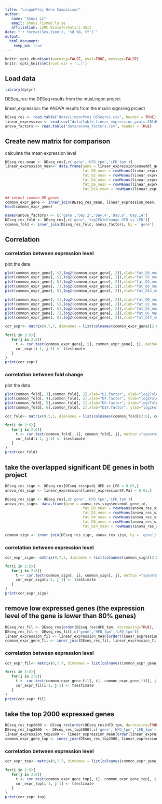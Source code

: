```yaml
---
title: "LingonProj Gene Comparison"
author:
   name: "Shuyi Li"
   email: shuyi.li@med.lu.se
   affiliation: LUDC Bioinformatics Unit
date: "`r format(Sys.time(), '%d %B, %Y')`"
output:
  html_document:
    keep_md: true
---
```


```r
knitr::opts_chunk$set(warning=FALSE, eval=TRUE, message=FALSE)
knitr::opts_knit$set(root.dir = '../')
```

## Load data
```r
library(dplyr)
```

DESeq_res: the DESeq results from the musLingon project

linear_expression: the ANOVA results from the insulin signaling project

```r
DEseq_res <- read.table("data/LingonProj_DESeqres.csv", header = TRUE)
linear_expression <- read.csv("data/table_linear_expression_pvals.20140702.csv",header = TRUE)
anova_factors <- read.table("data/anova_factors.csv", header = TRUE)
```

## Create new matrix for comparison

calculate the mean expression level

```r
DEseq_res_mean <- DEseq_res[,c('gene','HFD_tpm','LFD_tpm')]
linear_expression_mean<- data.frame(gene = linear_expression$ensembl_gene_id, 
                                    fat_D0_mean = rowMeans(linear_expression[, c(11:14)]),
                                    fat_D2_mean = rowMeans(linear_expression[, c(15:18)]),
                                    fat_D4_mean = rowMeans(linear_expression[, c(19:22)]),
                                    fat_D6_mean = rowMeans(linear_expression[, c(23:26)]),
                                    fat_D14_mean = rowMeans(linear_expression[, c(27:30)]))

## select common DE genes
common_expr_gene <- inner_join(DEseq_res_mean, linear_expression_mean, by = 'gene')
head(common_expr_gene)

names(anova_factors) <- c('gene','Day.2','Day.4','Day.6','Day.14')
DEseq_res_fold <- DEseq_res[,c('gene','log2FoldChange_HFD_vs_LFD')]
common_fold <- inner_join(DEseq_res_fold, anova_factors, by = 'gene')
```

## Correlation

### correlation between expression level

plot the data

```r
plot(common_expr_gene[, 4],log2(common_expr_gene[, 2]),xlab="fat_D0_mean", ylab="HFD_tpm")
plot(common_expr_gene[, 5],log2(common_expr_gene[, 2]),xlab="fat_D2_mean", ylab="HFD_tpm")
plot(common_expr_gene[, 6],log2(common_expr_gene[, 2]),xlab="fat_D4_mean", ylab="HFD_tpm")
plot(common_expr_gene[, 7],log2(common_expr_gene[, 2]),xlab="fat_D6_mean", ylab="HFD_tpm")
plot(common_expr_gene[, 8],log2(common_expr_gene[, 2]),xlab="fat_D14_mean", ylab="HFD_tpm")

plot(common_expr_gene[, 4],log2(common_expr_gene[, 2]),xlab="fat_D0_mean", ylab="LFD_tpm")
plot(common_expr_gene[, 5],log2(common_expr_gene[, 2]),xlab="fat_D2_mean", ylab="LFD_tpm")
plot(common_expr_gene[, 6],log2(common_expr_gene[, 2]),xlab="fat_D4_mean", ylab="LFD_tpm")
plot(common_expr_gene[, 7],log2(common_expr_gene[, 2]),xlab="fat_D6_mean", ylab="LFD_tpm")
plot(common_expr_gene[, 8],log2(common_expr_gene[, 2]),xlab="fat_D14_mean", ylab="LFD_tpm")

```


```r
cor_expr<- matrix(0,7,7, dimnames = list(colnames(common_expr_gene)[2:8], colnames(common_expr_gene)[2:8]))

for(i in 2:8){
   for(j in 2:8){
     t <- cor.test(common_expr_gene[, i], common_expr_gene[, j], method ="spearman", exact = FALSE)
     cor_expr[i-1, j-1] <- t$estimate
   }
}
print(cor_expr)
```

### correlation between fold change

plot the data

```r
plot(common_fold[, 3],common_fold[, 2],xlab="D2.factor", ylab="log2FoldChange_HFD_vs_LFD")
plot(common_fold[, 4],common_fold[, 2],xlab="D4.factor", ylab="log2FoldChange_HFD_vs_LFD")
plot(common_fold[, 5],common_fold[, 2],xlab="D6.factor", ylab="log2FoldChange_HFD_vs_LFD")
plot(common_fold[, 6],common_fold[, 2],xlab="D14.factor", ylab="log2FoldChange_HFD_vs_LFD")

```


```r
cor_fold<- matrix(0,5,5, dimnames = list(colnames(common_fold)[2:6], colnames(common_fold)[2:6]))

for(i in 2:6){
   for(j in 2:6){
     t <- cor.test(common_fold[, i], common_fold[, j], method ="spearman", exact = FALSE)
     cor_fold[i-1, j-1] <- t$estimate
   }
}
print(cor_fold)
```



## take the overlapped significant DE genes in both project

```r
DEseq_res_sign <- DEseq_res[DEseq_res$padj_HFD_vs_LFD < 0.05,]
anova_res_sign <- linear_expression[linear_expression$P.Val < 0.05,]

DEseq_res_sign <- DEseq_res[,c('gene','HFD_tpm','LFD_tpm')]
anova_res_sign<- data.frame(gene = anova_res_sign$ensembl_gene_id, 
                                    fat_D0_mean = rowMeans(anova_res_sign[, c(11:14)]),
                                    fat_D2_mean = rowMeans(anova_res_sign[, c(15:18)]),
                                    fat_D4_mean = rowMeans(anova_res_sign[, c(19:22)]),
                                    fat_D6_mean = rowMeans(anova_res_sign[, c(23:26)]),
                                    fat_D14_mean = rowMeans(anova_res_sign[, c(27:30)]))

common_sign <- inner_join(DEseq_res_sign, anova_res_sign, by = 'gene')

```

### correlation between expression level

```r
cor_expr_sign<- matrix(0,7,7, dimnames = list(colnames(common_sign)[2:8], colnames(common_sign)[2:8]))

for(i in 2:8){
   for(j in 2:8){
     t <- cor.test(common_sign[, i], common_sign[, j], method ="spearman", exact = FALSE)
     cor_expr_sign[i-1, j-1] <- t$estimate
   }
}
print(cor_expr_sign)
```

## remove low expressed genes (the expression level of the gene is lower than 80% genes)

```r
DEseq_res_fil <- DEseq_res[order(DEseq_res$HFD_tpm, decreasing=TRUE), ][1:(54347*0.8), ]
DEseq_res_fil <- DEseq_res_fil[,c('gene','HFD_tpm','LFD_tpm')]
linear_expression_fil <- linear_expression_mean[order(linear_expression_mean$fat_D4_mean, decreasing=TRUE), ][1:(39179*0.8), ]
common_expr_gene_fil <- inner_join(DEseq_res_fil, linear_expression_fil, by = 'gene')

```

### correlation between expression level

```r
cor_expr_fil<- matrix(0,7,7, dimnames = list(colnames(common_expr_gene_fil)[2:8], colnames(common_expr_gene_fil)[2:8]))

for(i in 2:8){
   for(j in 2:8){
     t <- cor.test(common_expr_gene_fil[, i], common_expr_gene_fil[, j], method ="spearman", exact = FALSE)
     cor_expr_fil[i-1, j-1] <- t$estimate
   }
}
print(cor_expr_fil)
```

## take the top 2000 expressed genes

```r
DEseq_res_top2000 <- DEseq_res[order(DEseq_res$HFD_tpm, decreasing=TRUE), ][1:2000, ]
DEseq_res_top2000  <- DEseq_res_top2000[,c('gene','HFD_tpm','LFD_tpm')]
linear_expression_top2000 <- linear_expression_mean[order(linear_expression_mean$fat_D4_mean, decreasing=TRUE), ][1:2000, ]
common_expr_gene_top <- inner_join(DEseq_res_top2000, linear_expression_top2000, by = 'gene')

```

### correlation between expression level

```r
cor_expr_top<- matrix(0,7,7, dimnames = list(colnames(common_expr_gene_top)[2:8], colnames(common_expr_gene_top)[2:8]))

for(i in 2:8){
   for(j in 2:8){
     t <- cor.test(common_expr_gene_top[, i], common_expr_gene_top[, j], method ="spearman", exact = FALSE)
     cor_expr_top[i-1, j-1] <- t$estimate
   }
}
print(cor_expr_top)
```
